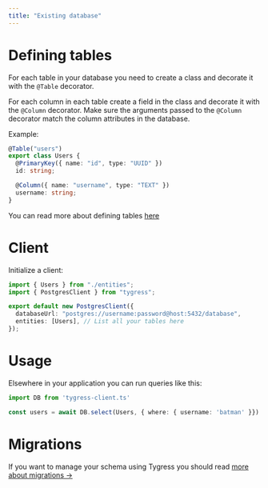 ```yaml
---
title: "Existing database"
---
```


# Defining tables

For each table in your database you need to create a class and decorate it with the `@Table` decorator.

For each column in each table create a field in the class and decorate it with the `@Column` decorator. Make sure the arguments passed to the `@Column` decorator match the column attributes in the database.

Example:
```typescript /entities/users.ts
@Table("users")
export class Users {
  @PrimaryKey({ name: "id", type: "UUID" })
  id: string;

  @Column({ name: "username", type: "TEXT" })
  username: string;
}
```

You can read more about defining tables [here](/guides/defining-tables)

# Client

Initialize a client:
```typescript tygress-client.ts
import { Users } from "./entities";
import { PostgresClient } from "tygress";

export default new PostgresClient({
  databaseUrl: "postgres://username:password@host:5432/database",
  entities: [Users], // List all your tables here
});
```

# Usage

Elsewhere in your application you can run queries like this:
```typescript index.ts
import DB from 'tygress-client.ts'

const users = await DB.select(Users, { where: { username: 'batman' }})
```

# Migrations

If you want to manage your schema using Tygress you should read [more about migrations ->](/guides/migrations)